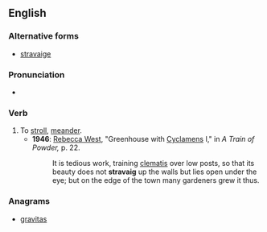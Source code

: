 ==English==

===Alternative forms===
* [[stravaige]]
===Pronunciation===
* {{rhymes|æɡ|lang=en}}

===Verb===
{{en-verb}}
# To [[stroll]], [[meander]].
#* '''1946''': [[w:Rebecca West|Rebecca West]], "Greenhouse with [[cyclamen|Cyclamens]] I," in ''A Train of Powder,'' p. 22.
#*: It is tedious work, training [[clematis]] over low posts, so that its beauty does not '''stravaig''' up the walls but lies open under the eye; but on the edge of the town many gardeners grew it thus.

===Anagrams===
* [[gravitas#English|gravitas]]